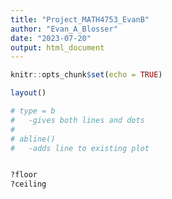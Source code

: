 ```yaml
---
title: "Project_MATH4753_EvanB"
author: "Evan_A_Blosser"
date: "2023-07-20"
output: html_document
---
```


```r
knitr::opts_chunk$set(echo = TRUE)
```

```r
layout()

# type = b 
#   -gives both lines and dots
#
# abline()
#   -adds line to existing plot


?floor
?ceiling
```

